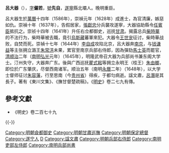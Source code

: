 {{Otheruses|呂大器|other=同名或類似名的其它條目描述}}
'''呂大器'''（{{bd|1586年||1649年||CatIdx=L}}），[[表字|字]]'''儼若'''，[[號|號]]'''先自'''，[[遂寧|遂寧]]縣北壩人。晚明重臣。

呂大器生於[[萬曆|萬曆]]十四年（1586年），崇禎元年（1628年）成進士，為官清廉，嫉惡如仇。崇禎十年（1637年），告假居家，[[張獻忠|張獻忠]]分兵襲攻遂寧，大器協助縣令[[任賓臣|任賓臣]]抵抗之。崇祯十四年（1641年）升任右佥都御史，巡抚[[甘肃|甘肃]]。揭露总兵[[柴時華|柴時華]]的不法行为，柴時華被去職，竟引[[烏斯藏|烏斯藏]]蕃軍來犯。大器令[[王世宠|王世宠]]征讨，柴時華战败，自焚而死。崇禎十七年（1644年）[[李自成|李自成]]攻陷北京，呂大器奔[[南京|南京]]，与[[钱谦益|钱谦益]]等主张拥立潞王[[朱常淓|朱常淓]]未果，累官至南京兵部右侍郎，因為彈劾[[馬士英|馬士英]]而罷官，[[清|清]][[顺治|顺治]]二年（[[南明|南明]][[弘光|弘光]]元年）（1645年），明隆武帝召大器为兵部尚书兼东阁大学士。汀州失守，大器奔广东。後與广西巡抚[[瞿式耜|瞿式耜]]等拥立永明王（桂王）[[朱由榔|朱由榔]]，即位於广东肇庆，尽督西南诸军。顺治五年（南明[[永曆_(南明)|永曆]]二年）（1648年），以大学士督师征讨[[朱容藩|朱容藩]]，行至思南（今[[贵州省|贵州省]]）得疾，于都匀病逝。諡文肅，[[呂潛|呂潛]]是其長子。著有《東川文集》、《撫甘督楚疏稿》。《[[明史|明史]]》卷二七九有傳。

==參考文獻==
* 《明史》卷二百七十九

{{-}}
{{start box}}
{{s-off}}
{{succession box|[[侯恂|侯恂]]|[[徐標|徐標]]|[[明朝保定總督|明朝保定總督]]|1643年}}
{{end box}}
{{崇禎元年戊辰科殿試金榜}}
{{DEFAULTSORT:Lv呂}}
[[Category:明朝僉都御史|Category:明朝僉都御史]]
[[Category:明朝甘肅巡撫|Category:明朝甘肅巡撫]]
[[Category:明朝保定總督|Category:明朝保定總督]]
[[Category:遂宁人|Category:遂宁人]]
[[Category:呂姓|D]]
[[Category:諡文肅|Category:諡文肅]]
[[Category:明朝兵部右侍郎|Category:明朝兵部右侍郎]]
[[Category:南明吏部左侍郎|Category:南明吏部左侍郎]]
[[Category:南明兵部尚書|Category:南明兵部尚書]]
